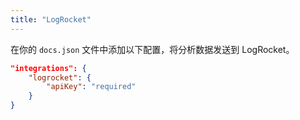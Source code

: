 ```yaml
---
title: "LogRocket"
---
```


在你的 `docs.json` 文件中添加以下配置，将分析数据发送到 LogRocket。

```json Analytics options in docs.json
"integrations": {
    "logrocket": {
        "apiKey": "required"
    }
}
```
